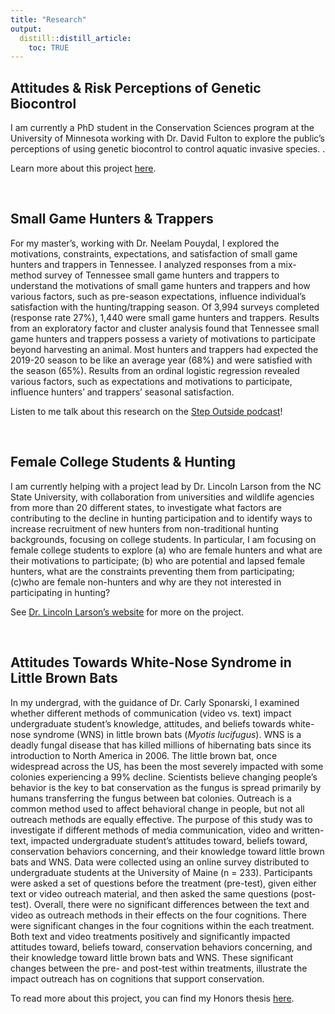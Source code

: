 ```yaml
---
title: "Research"
output:
  distill::distill_article:
    toc: TRUE
---
```

 
## Attitudes & Risk Perceptions of Genetic Biocontrol

I am currently a PhD student in the Conservation Sciences program at the University of Minnesota working with Dr. David Fulton to explore the public's perceptions of using genetic biocontrol to control aquatic invasive species. .

Learn more about this project [here](https://maisrc.umn.edu/risk-perceptions).

<br />

## Small Game Hunters & Trappers

For my master's, working with Dr. Neelam Pouydal, I explored the motivations, constraints, expectations, and satisfaction of small game hunters and trappers in Tennessee. I analyzed responses from a mix-method survey of Tennessee small game hunters and trappers to understand the motivations of small game hunters and trappers and how various factors, such as pre-season expectations, influence individual’s satisfaction with the hunting/trapping season. Of 3,994 surveys completed (response rate 27%), 1,440 were small game hunters and trappers. Results from an exploratory factor and cluster analysis found that Tennessee small game hunters and trappers possess a variety of motivations to participate beyond harvesting an animal. Most hunters and trappers had expected the 2019-20 season to be like an average year (68%) and were satisfied with the season (65%). Results from an ordinal logistic regression revealed various factors, such as expectations and motivations to participate, influence hunters’ and trappers’ seasonal satisfaction. 


Listen to me talk about this research on the [Step Outside podcast](https://utianews.tennessee.edu/step-outside-investigating-motivations-satisfaction-and-constraints-of-small-game-hunters/)!

<br />

## Female College Students & Hunting

I am currently helping with a project lead by Dr. Lincoln Larson from the NC State University, with collaboration from universities and wildlife agencies from more than 20 different states, to investigate what factors are contributing to the decline in hunting participation and to identify ways to increase recruitment of new hunters from non-traditional hunting backgrounds, focusing on college students. In particular, I am focusing on female college students to explore (a) who are female hunters and what are their motivations to participate; (b) who are potential and lapsed female hunters, what are the constraints preventing them from participating; (c)who are female non-hunters and why are they not interested in participating in hunting?

See [Dr. Lincoln Larson's website](https://faculty.cnr.ncsu.edu/lincolnlarson/research-themes/conservation/) for more on the project. 

<br />  

## Attitudes Towards White-Nose Syndrome in Little Brown Bats

In my undergrad, with the guidance of Dr. Carly Sponarski, I examined whether different methods of communication (video vs. text) impact undergraduate student's knowledge, attitudes, and beliefs towards white-nose syndrome (WNS) in little brown bats (*Myotis lucifugus*). WNS is a deadly fungal disease that has killed millions of hibernating bats since its introduction to North America in 2006. The little brown bat, once widespread across the US, has been the most severely impacted with some colonies experiencing a 99% decline. Scientists believe changing people’s behavior is the key to bat conservation as the fungus is spread primarily by humans transferring the fungus between bat colonies. Outreach is a common method used to affect behavioral change in people, but not all outreach methods are equally effective. The purpose of this study was to investigate if different methods of media communication, video and written-text, impacted undergraduate student’s attitudes toward, beliefs toward, conservation behaviors concerning, and their knowledge toward little brown bats and WNS. Data were collected using an online survey distributed to undergraduate students at the University of Maine (n = 233). Participants were asked a set of questions before the treatment (pre-test), given either text or video outreach material, and then asked the same questions (post-test). Overall, there were no significant differences between the text and video as outreach methods in their effects on the four cognitions. There were significant changes in the four cognitions within the each treatment. Both text and video treatments positively and significantly impacted attitudes toward, beliefs toward, conservation behaviors concerning, and their knowledge toward little brown bats and WNS. These significant changes between the pre- and post-test within treatments, illustrate the impact outreach has on cognitions that support conservation.

To read more about this project, you can find my Honors thesis [here](https://digitalcommons.library.umaine.edu/honors/482/).






